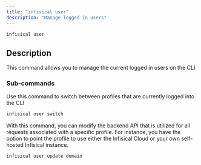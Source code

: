 ---
title: "infisical user"
description: "Manage logged in users"
---

```bash
infisical user
```

## Description
This command allows you to manage the current logged in users on the CLI

### Sub-commands 
<Accordion title="infisical user switch" defaultOpen="true">
  Use this command to switch between profiles that are currently logged into the CLI 

  ```bash
  infisical user switch
  ```
</Accordion>

<Accordion title="infisical user update domain">
  With this command, you can modify the backend API that is utilized for all requests associated with a specific profile. 
  For instance, you have the option to point the profile to use either the Infisical Cloud or your own self-hosted Infisical instance.

  ```bash 
  infisical user update domain
  ```
</Accordion>
